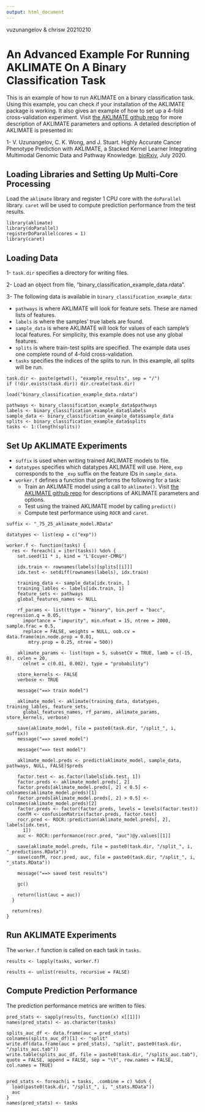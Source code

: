 ```yaml
---
output: html_document
---
```


vuzunangelov & chrisw 20210210

# An Advanced Example For Running AKLIMATE On A Binary Classification Task

This is an example of how to run AKLIMATE on a binary classification task. Using this example, you can check if your installation of the AKLIMATE package is working. It also gives an example of how to set up a 4-fold cross-validation experiment. Visit [the AKLIMATE github repo](https://github.com/VladoUzunangelov/aklimate) for more description of AKLIMATE parameters and options. A detailed description of AKLIMATE is presented in:

1- V. Uzunangelov, C. K. Wong, and J. Stuart. Highly Accurate Cancer Phenotype Prediction with AKLIMATE, a Stacked Kernel Learner Integrating Multimodal Genomic Data and Pathway Knowledge. [bioRxiv](https://www.biorxiv.org/content/10.1101/2020.07.15.205575v1), July 2020.

## Loading Libraries and Setting Up Multi-Core Processing

Load the `aklimate` library and register 1 CPU core with the `doParallel` library. `caret` will be used to compute prediction performance from the test results.

```
library(aklimate)
library(doParallel)
registerDoParallel(cores = 1)
library(caret)
```

## Loading Data

1- `task.dir` specifies a directory for writing files.

2- Load an object from file, "binary_classification_example_data.rdata".

3- The following data is available in `binary_classification_example_data`:

  + `pathways` is where AKLIMATE will look for feature sets. These are named lists of features.
  + `labels` is where the samples' true labels are found.
  + `sample_data` is where AKLIMATE will look for values of each sample's local features. For simplicity, this example does not use any global features.
  + `splits` is where train-test splits are specified. The example data uses one complete round of 4-fold cross-validation.
  + `tasks` specifies the indices of the splits to run. In this example, all splits will be run.

```
task.dir <- paste(getwd(), "example_results", sep = "/")
if (!dir.exists(task.dir)) dir.create(task.dir)

load("binary_classification_example_data.rdata")

pathways <- binary_classification_example_data$pathways
labels <- binary_classification_example_data$labels
sample_data <- binary_classification_example_data$sample_data
splits <- binary_classification_example_data$splits
tasks <- 1:(length(splits))
```

## Set Up AKLIMATE Experiments

* `suffix` is used when writing trained AKLIMATE models to file.
* `datatypes` specifies which datatypes AKLIMATE will use. Here, `exp` corresponds to the `_exp` suffix on the feature IDs in `sample_data`.
* `worker.f` defines a function that performs the following for a task:
  + Train an AKLIMATE model using a call to `aklimate()`. Visit [the AKLIMATE github repo](https://github.com/VladoUzunangelov/aklimate) for descriptions of AKLIMATE parameters and options.
  + Test using the trained AKLIMATE model by calling `predict()`
  + Compute test performance using `ROCR` and `caret`.

```
suffix <- "_75_25_aklimate_model.RData"

datatypes <- list(exp = c("exp"))

worker.f <- function(tasks) {
  res <- foreach(i = iter(tasks)) %do% {
    set.seed(11 * i, kind = "L'Ecuyer-CMRG")

    idx.train <- rownames(labels)[splits[[i]]]
    idx.test <- setdiff(rownames(labels), idx.train)

    training_data <- sample_data[idx.train, ]
    training_lables <- labels[idx.train, 1]
    feature_sets <- pathways
    global_features_names <- NULL

    rf_params <- list(ttype = "binary", bin.perf = "bacc", regression.q = 0.05,
      importance = "impurity", min.nfeat = 15, ntree = 2000, sample.frac = 0.5,
      replace = FALSE, weights = NULL, oob.cv = data.frame(min.node.prop = 0.01,
        mtry.prop = 0.25, ntree = 500))

    aklimate_params <- list(topn = 5, subsetCV = TRUE, lamb = c(-15, 0), cvlen = 20,
      celnet = c(0.01, 0.002), type = "probability")

    store_kernels <- FALSE
    verbose <- TRUE

    message("==> train model")

    aklimate_model <- aklimate(training_data, datatypes, training_lables, feature_sets,
      global_features_names, rf_params, aklimate_params, store_kernels, verbose)

    save(aklimate_model, file = paste0(task.dir, "/split_", i, suffix))
    message("==> saved model")

    message("==> test model")
    
    aklimate_model.preds <- predict(aklimate_model, sample_data, pathways, NULL, FALSE)$preds

    factor.test <- as.factor(labels[idx.test, 1])
    factor.preds <- aklimate_model.preds[, 2]
    factor.preds[aklimate_model.preds[, 2] < 0.5] <- colnames(aklimate_model.preds)[1]
    factor.preds[aklimate_model.preds[, 2] > 0.5] <- colnames(aklimate_model.preds)[2]
    factor.preds <- factor(factor.preds, levels = levels(factor.test))
    confM <- confusionMatrix(factor.preds, factor.test)
    rocr.pred <- ROCR::prediction(aklimate_model.preds[, 2], labels[idx.test,
      1])
    auc <- ROCR::performance(rocr.pred, "auc")@y.values[[1]]

    save(aklimate_model.preds, file = paste0(task.dir, "/split_", i, "_predictions.RData"))
    save(confM, rocr.pred, auc, file = paste0(task.dir, "/split_", i, "_stats.RData"))

    message("==> saved test results")

    gc()

    return(list(auc = auc))
  }

  return(res)
}
```

## Run AKLIMATE Experiments

The `worker.f` function is called on each task in `tasks`.

```
results <- lapply(tasks, worker.f)

results <- unlist(results, recursive = FALSE)
```

## Compute Prediction Performance

The prediction performance metrics are written to files.

```
pred_stats <- sapply(results, function(x) x[[1]])
names(pred_stats) <- as.character(tasks)

splits_auc_df <- data.frame(auc = pred_stats)
colnames(splits_auc_df)[1] <- "split"
write.df(data.frame(auc = pred_stats), "split", paste0(task.dir, "/splits_auc.tab"))
write.table(splits_auc_df, file = paste0(task.dir, "/splits_auc.tab"), quote = FALSE, append = FALSE, sep = "\t", row.names = FALSE, col.names = TRUE)


pred_stats <- foreach(i = tasks, .combine = c) %do% {
  load(paste0(task.dir, "/split_", i, "_stats.RData"))
  auc
}
names(pred_stats) <- tasks
```


